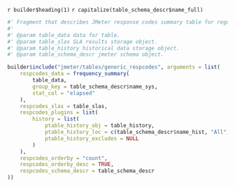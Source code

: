 `r builder$heading(1)` `r capitalize(table_schema_descr$name_full)`

```r

#' Fragment that describes JMeter response codes summary table for regular report.
#' 
#' @param table_data data for table.
#' @param table_slas SLA results storage object.
#' @param table_history historical data storage object.
#' @param table_schema_descr jmeter schema object.

builder$include("jmeter/tables/generic_respcodes", arguments = list(
    respcodes_data = frequency_summary(
        table_data,
        group_key = table_schema_descr$name_sys,
        stat_col = "elapsed"
    ),
    respcodes_slas = table_slas,
    respcodes_plugins = list(
        history = list(
            ptable_history_obj = table_history,
            ptable_history_loc = c(table_schema_descr$name_hist, "All", "name"),
            ptable_history_excludes = NULL
        )
    ),
    respcodes_orderby = "count",
    respcodes_orderby_desc = TRUE,
    respcodes_schema_descr = table_schema_descr
))
```
